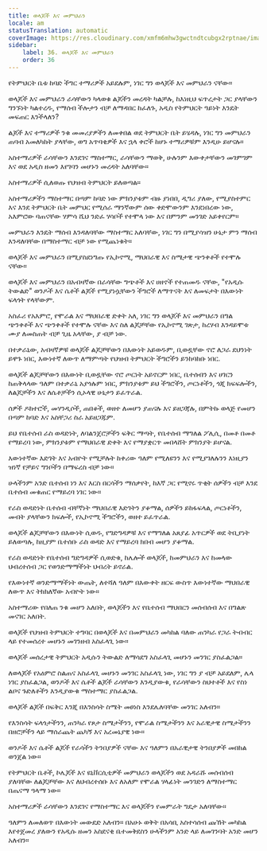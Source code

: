 ```yaml
---
title: ወላጆች እና መምህራን
locale: am
statusTranslation: automatic
coverImage: https://res.cloudinary.com/xmfm6mhw3gwctndtcubgx2rptnae/image/upload/v1740337243/small_cover_educacion_fundamental_a051170f1c.webp
sidebar:
    label: 36. ወላጆች እና መምህራን
    order: 36
---
```

የትምህርት ቤቱ ከባድ ችግር ተማሪዎች አይደሉም, ነገር ግን ወላጆች እና መምህራን ናቸው።

ወላጆች እና መምህራን ራሳቸውን ካላወቁ ልጆችን መረዳት ካልቻሉ, ከእነዚህ ፍጥረታት ጋር ያላቸውን ግንኙነት ካልተረዱ, የማሰብ ችሎታን ብቻ ለማዳበር ከፈለጉ, አዲስ የትምህርት ዓይነት እንዴት መፍጠር እንችላለን?

ልጆች እና ተማሪዎች ንቁ መመሪያዎችን ለመቀበል ወደ ትምህርት ቤት ይሄዳሉ, ነገር ግን መምህራን ጠባብ አመለካከት ያላቸው, ወግ አጥባቂዎች እና ኋላ ቀሮች ከሆኑ ተማሪዎቹም እንዲሁ ይሆናሉ።

አስተማሪዎች ራሳቸውን እንደገና ማስተማር, ራሳቸውን ማወቅ, ሁሉንም እውቀታቸውን መገምገም እና ወደ አዲስ ዘመን እየገባን መሆኑን መረዳት አለባቸው።

አስተማሪዎች ሲለወጡ የህዝብ ትምህርት ይለወጣል።

አስተማሪዎችን ማስተማር በጣም ከባድ ነው ምክንያቱም ብዙ ያነበበ, ዲግሪ ያለው, የሚያስተምር እና እንደ ትምህርት ቤት መምህር የሚሰራ ማንኛውም ሰው ቀድሞውንም እንደነበረው ነው, አእምሮው ባጠናቸው ሃምሳ ሺህ ንድፈ ሃሳቦች የተሞላ ነው እና በምንም መንገድ አይቀየርም።

መምህራን እንዴት ማሰብ እንዳለባቸው ማስተማር አለባቸው, ነገር ግን በሚያሳዝን ሁኔታ ምን ማሰብ እንዳለባቸው በማስተማር ብቻ ነው የሚጨነቁት።

ወላጆች እና መምህራን በሚያስደነግጡ የኢኮኖሚ, ማህበራዊ እና ስሜታዊ ጭንቀቶች የተሞሉ ናቸው።

ወላጆች እና መምህራን በአብዛኛው በራሳቸው ግጭቶች እና ሀዘኖች የተጠመዱ ናቸው, "የአዲሱ ትውልድ" ወንዶች እና ሴቶች ልጆች የሚያነሷቸውን ችግሮች ለማጥናት እና ለመፍታት በእውነት ፍላጎት የላቸውም.

አስፈሪ የአእምሮ, የሞራል እና ማህበራዊ ድቀት አለ, ነገር ግን ወላጆች እና መምህራን በግል ጭንቀቶች እና ጭንቀቶች የተሞሉ ናቸው እና ስለ ልጆቻቸው የኢኮኖሚ ገጽታ, ከረሃብ እንዳይሞቱ ሙያ ለመስጠት ብቻ ጊዜ አላቸው, ያ ብቻ ነው.

በተቃራኒው, አብዛኛዎቹ ወላጆች ልጆቻቸውን በእውነት አይወዱም, ቢወዷቸው ኖሮ ለጋራ ደህንነት ይዋጉ ነበር, እውነተኛ ለውጥ ለማምጣት የህዝብ ትምህርት ችግሮችን ይንከባከቡ ነበር.

ወላጆች ልጆቻቸውን በእውነት ቢወዷቸው ኖሮ ጦርነት አይኖርም ነበር, ቤተሰብን እና ሀገርን ከጠቅላላው ዓለም በተቃራኒ አያጎሉም ነበር, ምክንያቱም ይህ ችግሮችን, ጦርነቶችን, ጎጂ ክፍፍሎችን, ለልጆቻችን እና ለሴቶቻችን ሲኦላዊ ሁኔታን ይፈጥራል.

ሰዎች ዶክተሮች, መሃንዲሶች, ጠበቆች, ወዘተ ለመሆን ያጠናሉ እና ይዘጋጃሉ, በምትኩ ወላጅ የመሆን በጣም ከባድ እና አስቸጋሪ ስራ አይዘጋጁም.

ይህ የቤተሰብ ራስ ወዳድነት, ለባልንጀሮቻችን ፍቅር ማጣት, የቤተሰብ ማግለል ፖሊሲ, በመቶ በመቶ የማይረባ ነው, ምክንያቱም የማህበራዊ ድቀት እና የማያቋርጥ መበላሸት ምክንያት ይሆናል.

እውነተኛው እድገት እና አብዮት የሚቻሉት ከቀሪው ዓለም የሚለዩንን እና የሚያገለሉንን እነዚያን ዝነኛ የቻይና ግንቦችን በማፍረስ ብቻ ነው።

ሁላችንም አንድ ቤተሰብ ነን እና እርስ በርሳችን ማሰቃየት, ከእኛ ጋር የሚኖሩ ጥቂት ሰዎችን ብቻ እንደ ቤተሰብ መቁጠር የማይረባ ነገር ነው።

የራስ ወዳድነት ቤተሰብ ብቸኛነት ማህበራዊ እድገትን ያቆማል, ሰዎችን ይከፋፍላል, ጦርነቶችን, መብት ያላቸውን ክፍሎች, የኢኮኖሚ ችግሮችን, ወዘተ ይፈጥራል.

ወላጆች ልጆቻቸውን በእውነት ሲወዱ, የግድግዳዎቹ እና የማግለል አጸያፊ አጥርዎች ወደ ትቢያነት ይለወጣሉ, ከዚያም ቤተሰቡ ራስ ወዳድ እና የማይረባ ክበብ መሆን ያቆማል.

የራስ ወዳድነት የቤተሰብ ግድግዳዎች ሲወድቁ, ከሌሎች ወላጆች, ከመምህራን እና ከመላው ህብረተሰብ ጋር የወንድማማችነት ህብረት ይኖራል.

የእውነተኛ ወንድማማችነት ውጤት, ለተሻለ ዓለም በእውቀት ዘርፍ ውስጥ እውነተኛው ማህበራዊ ለውጥ እና ትክክለኛው አብዮት ነው።

አስተማሪው የበለጠ ንቁ መሆን አለበት, ወላጆችን እና የቤተሰብ ማህበርን መሰብሰብ እና በግልጽ መናገር አለበት.

ወላጆች የህዝብ ትምህርት ተግባር በወላጆች እና በመምህራን መካከል ባለው ጠንካራ የጋራ ትብብር ላይ የተመሰረተ መሆኑን መገንዘብ አስፈላጊ ነው።

ወላጆች መሰረታዊ ትምህርት አዲሱን ትውልድ ለማሳደግ አስፈላጊ መሆኑን መንገር ያስፈልጋል።

ለወላጆች የአዕምሮ ስልጠና አስፈላጊ መሆኑን መንገር አስፈላጊ ነው, ነገር ግን ያ ብቻ አይደለም, ሌላ ነገር ያስፈልጋል, ወንዶች እና ሴቶች ልጆች ራሳቸውን እንዲያውቁ, የራሳቸውን ስህተቶች እና የስነ ልቦና ጉድለቶችን እንዲያውቁ ማስተማር ያስፈልጋል.

ወላጆች ልጆች በፍቅር እንጂ በእንስሳት ስሜት መፀነስ እንደሌለባቸው መንገር አለብን።

የእንስሳት ፍላጎታችንን, ጠንካራ የጾታ ስሜታችንን, የሞራል ስሜታችንን እና አራዊታዊ ስሜታችንን በዘሮቻችን ላይ ማሰራጨት ጨካኝ እና አረመኔያዊ ነው።

ወንዶች እና ሴቶች ልጆች የራሳችን ትንበያዎች ናቸው እና ዓለምን በአራዊታዊ ትንበያዎች መበከል ወንጀል ነው።

የትምህርት ቤቶች, ኮሌጆች እና ዩኒቨርሲቲዎች መምህራን ወላጆችን ወደ አዳራሹ መሰብሰብ ያለባቸው ለልጆቻቸው እና ለህብረተሰቡ እና ለአለም የሞራል ሃላፊነት መንገድን ለማስተማር በጤናማ ዓላማ ነው።

አስተማሪዎች ራሳቸውን እንደገና የማስተማር እና ወላጆችን የመምራት ግዴታ አለባቸው።

ዓለምን ለመለወጥ በእውነት መውደድ አለብን። በአሁኑ ወቅት በአሳቢ አስተሳሰብ ጩኸት መካከል እየተጀመረ ያለውን የአዲሱ ዘመን አስደናቂ ቤተመቅደስን ሁላችንም አንድ ላይ ለመገንባት አንድ መሆን አለብን።

